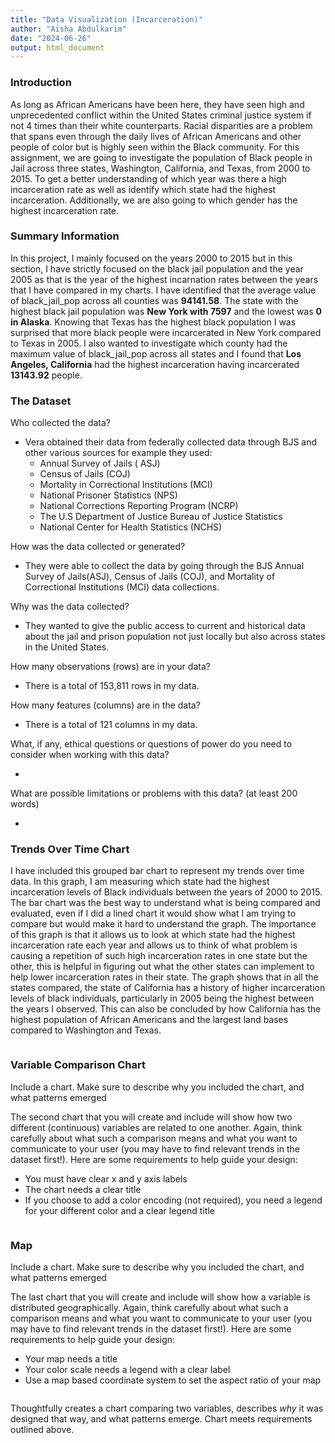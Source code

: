 ```yaml
---
title: "Data Visualization (Incarceration)"
author: "Aisha Abdulkarim"
date: "2024-06-26"
output: html_document
---
```


### Introduction

As long as African Americans have been here, they have seen high and unprecedented conflict within the United States criminal justice system if not 4 times than their white counterparts. Racial disparities are a problem that spans even through the daily lives of African Americans and other people of color but is highly seen within the Black community. For this assignment, we are going to investigate the population of Black people in Jail across three states, Washington, California, and Texas, from 2000 to 2015. To get a better understanding of which year was there a high incarceration rate as well as identify which state had the highest incarceration. Additionally, we are also going to which gender has the highest incarceration rate. 

### Summary Information

In this project, I mainly focused on the years  2000 to 2015 but in this section, I have strictly focused on the black jail population and the year 2005 as that is the year of the highest incarnation rates between the years that I have compared in my charts. I have identified that the average value of black_jail_pop across all counties was **94141.58**. The state with the highest black jail population was **New York with 7597** and the lowest was **0 in  Alaska**. Knowing that Texas has the highest black population I was surprised that more black people were incarcerated in New York compared to Texas in 2005. I also wanted to investigate which county had the maximum value of black_jail_pop across all states and I found that **Los Angeles, California** had the highest incarceration having incarcerated **13143.92** people.

### The Dataset

Who collected the data?

  - Vera obtained their data from federally collected data through BJS and other various sources for example they used: 
    - Annual Survey of Jails ( ASJ)
    - Census of Jails (COJ)
    - Mortality in Correctional Institutions (MCI)
    - National Prisoner Statistics (NPS)
    - National Corrections Reporting Program (NCRP)
    - The U.S Department of Justice Bureau of Justice Statistics 
    - National Center for Health Statistics (NCHS)

How was the data collected or generated?  

  - They were able to collect the data by going through the BJS Annual Survey of Jails(ASJ), Census of Jails (COJ), and Mortality of Correctional Institutions (MCI) data collections. 

Why was the data collected?  

  - They wanted to give the public access to current and historical data about the jail and prison population not just locally but also across states in the United States.

How many observations (rows) are in your data?  

  - There is a total of 153,811 rows in my data.

How many features (columns) are in the data?

  - There is a total of 121 columns in my data. 

What, if any, ethical questions or questions of power do you need to consider when working with this data?  

  - 
  
What are possible limitations or problems with this data?   (at least 200 words)

  - 

### Trends Over Time Chart

I have included this grouped bar chart to represent my trends over time data. In this graph, I am measuring which state had the highest incarceration levels of Black individuals between the years of 2000 to 2015. The bar chart was the best way to understand what is being compared and evaluated, even if I did a lined chart it would show what I am trying to compare but would make it hard to understand the graph. The importance of this graph is that it allows us to look at which state had the highest incarceration rate each year and allows us to think of what problem is causing a repetition of such high incarceration rates in one state but the other, this is helpful in figuring out what the other states can implement to help lower incarceration rates in their state. The graph shows that in all the states compared, the state of California has a history of higher incarceration levels of black individuals, particularly in 2005 being the highest between the years I observed. This can also be concluded by how California has the highest population of African Americans and the largest land bases compared to Washington and Texas. 

```r
```


### Variable Comparison Chart

Include a chart. Make sure to describe why you included the chart, and what patterns emerged

The second chart that you will create and include will show how two different (continuous) variables are related to one another. Again, think carefully about what such a comparison means and what you want to communicate to your user (you may have to find relevant trends in the dataset first!). Here are some requirements to help guide your design:

- You must have clear x and y axis labels
- The chart needs a clear title 
- If you choose to add a color encoding (not required), you need a legend for your different color and a clear legend title

```r
```

### Map

Include a chart. Make sure to describe why you included the chart, and what patterns emerged

The last chart that you will create and include will show how a variable is distributed geographically. Again, think carefully about what such a comparison means and what you want to communicate to your user (you may have to find relevant trends in the dataset first!). Here are some requirements to help guide your design:

- Your map needs a title
- Your color scale needs a legend with a clear label
- Use a map based coordinate system to set the aspect ratio of your map

```r
```


Thoughtfully creates a chart comparing two variables, describes *why* it was designed that way, and what patterns emerge. Chart meets requirements outlined above.